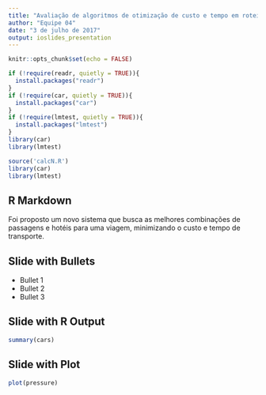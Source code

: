 ```yaml
---
title: "Avaliação de algoritmos de otimização de custo e tempo em roteiros de viagem"
author: "Equipe 04"
date: "3 de julho de 2017"
output: ioslides_presentation
---
```


```r
knitr::opts_chunk$set(echo = FALSE)

if (!require(readr, quietly = TRUE)){
  install.packages("readr")
}
if (!require(car, quietly = TRUE)){
  install.packages("car")
}
if (!require(lmtest, quietly = TRUE)){
  install.packages("lmtest")
}
library(car)
library(lmtest)

source('calcN.R')
library(car)
library(lmtest)
```

## R Markdown

Foi proposto um novo sistema que busca as melhores combinações de passagens e hotéis para uma viagem, minimizando o custo e tempo de transporte.

## Slide with Bullets

- Bullet 1
- Bullet 2
- Bullet 3

## Slide with R Output

```r
summary(cars)
```

## Slide with Plot

```r
plot(pressure)
```

